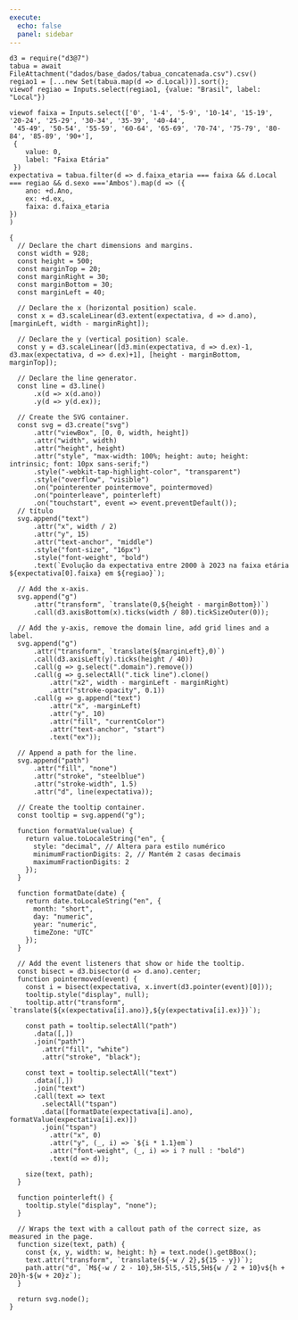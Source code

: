 ```yaml
---
execute: 
  echo: false
  panel: sidebar
---
```


```ojs
d3 = require("d3@7")
tabua = await FileAttachment("dados/base_dados/tabua_concatenada.csv").csv()
regiao1 = [...new Set(tabua.map(d => d.Local))].sort();
viewof regiao = Inputs.select(regiao1, {value: "Brasil", label: "Local"})

viewof faixa = Inputs.select(['0', '1-4', '5-9', '10-14', '15-19', '20-24', '25-29', '30-34', '35-39', '40-44',
 '45-49', '50-54', '55-59', '60-64', '65-69', '70-74', '75-79', '80-84', '85-89', '90+'],
 {
    value: 0,
    label: "Faixa Etária"
 })
expectativa = tabua.filter(d => d.faixa_etaria === faixa && d.Local === regiao && d.sexo ==='Ambos').map(d => ({
    ano: +d.Ano,
    ex: +d.ex,
    faixa: d.faixa_etaria
})
)

```

```ojs
{
  // Declare the chart dimensions and margins.
  const width = 928;
  const height = 500;
  const marginTop = 20;
  const marginRight = 30;
  const marginBottom = 30;
  const marginLeft = 40;

  // Declare the x (horizontal position) scale.
  const x = d3.scaleLinear(d3.extent(expectativa, d => d.ano), [marginLeft, width - marginRight]);

  // Declare the y (vertical position) scale.
  const y = d3.scaleLinear([d3.min(expectativa, d => d.ex)-1, d3.max(expectativa, d => d.ex)+1], [height - marginBottom, marginTop]);

  // Declare the line generator.
  const line = d3.line()
      .x(d => x(d.ano))
      .y(d => y(d.ex));

  // Create the SVG container.
  const svg = d3.create("svg")
      .attr("viewBox", [0, 0, width, height])
      .attr("width", width)
      .attr("height", height)
      .attr("style", "max-width: 100%; height: auto; height: intrinsic; font: 10px sans-serif;")
      .style("-webkit-tap-highlight-color", "transparent")
      .style("overflow", "visible")
      .on("pointerenter pointermove", pointermoved)
      .on("pointerleave", pointerleft)
      .on("touchstart", event => event.preventDefault());
  // título  
  svg.append("text")
      .attr("x", width / 2)
      .attr("y", 15)
      .attr("text-anchor", "middle")
      .style("font-size", "16px")
      .style("font-weight", "bold")
      .text(`Evolução da expectativa entre 2000 à 2023 na faixa etária ${expectativa[0].faixa} em ${regiao}`);

  // Add the x-axis.
  svg.append("g")
      .attr("transform", `translate(0,${height - marginBottom})`)
      .call(d3.axisBottom(x).ticks(width / 80).tickSizeOuter(0));

  // Add the y-axis, remove the domain line, add grid lines and a label.
  svg.append("g")
      .attr("transform", `translate(${marginLeft},0)`)
      .call(d3.axisLeft(y).ticks(height / 40))
      .call(g => g.select(".domain").remove())
      .call(g => g.selectAll(".tick line").clone()
          .attr("x2", width - marginLeft - marginRight)
          .attr("stroke-opacity", 0.1))
      .call(g => g.append("text")
          .attr("x", -marginLeft)
          .attr("y", 10)
          .attr("fill", "currentColor")
          .attr("text-anchor", "start")
          .text("ex"));

  // Append a path for the line.
  svg.append("path")
      .attr("fill", "none")
      .attr("stroke", "steelblue")
      .attr("stroke-width", 1.5)
      .attr("d", line(expectativa));

  // Create the tooltip container.
  const tooltip = svg.append("g");

  function formatValue(value) {
    return value.toLocaleString("en", {
      style: "decimal", // Altera para estilo numérico
      minimumFractionDigits: 2, // Mantém 2 casas decimais
      maximumFractionDigits: 2
    });
  }
  
  function formatDate(date) {
    return date.toLocaleString("en", {
      month: "short",
      day: "numeric",
      year: "numeric",
      timeZone: "UTC"
    });
  }
  
  // Add the event listeners that show or hide the tooltip.
  const bisect = d3.bisector(d => d.ano).center;
  function pointermoved(event) {
    const i = bisect(expectativa, x.invert(d3.pointer(event)[0]));
    tooltip.style("display", null);
    tooltip.attr("transform", `translate(${x(expectativa[i].ano)},${y(expectativa[i].ex)})`);

    const path = tooltip.selectAll("path")
      .data([,])
      .join("path")
        .attr("fill", "white")
        .attr("stroke", "black");

    const text = tooltip.selectAll("text")
      .data([,])
      .join("text")
      .call(text => text
        .selectAll("tspan")
        .data([formatDate(expectativa[i].ano), formatValue(expectativa[i].ex)])
        .join("tspan")
          .attr("x", 0)
          .attr("y", (_, i) => `${i * 1.1}em`)
          .attr("font-weight", (_, i) => i ? null : "bold")
          .text(d => d));

    size(text, path);
  }

  function pointerleft() {
    tooltip.style("display", "none");
  }

  // Wraps the text with a callout path of the correct size, as measured in the page.
  function size(text, path) {
    const {x, y, width: w, height: h} = text.node().getBBox();
    text.attr("transform", `translate(${-w / 2},${15 - y})`);
    path.attr("d", `M${-w / 2 - 10},5H-5l5,-5l5,5H${w / 2 + 10}v${h + 20}h-${w + 20}z`);
  }

  return svg.node();
}
```

